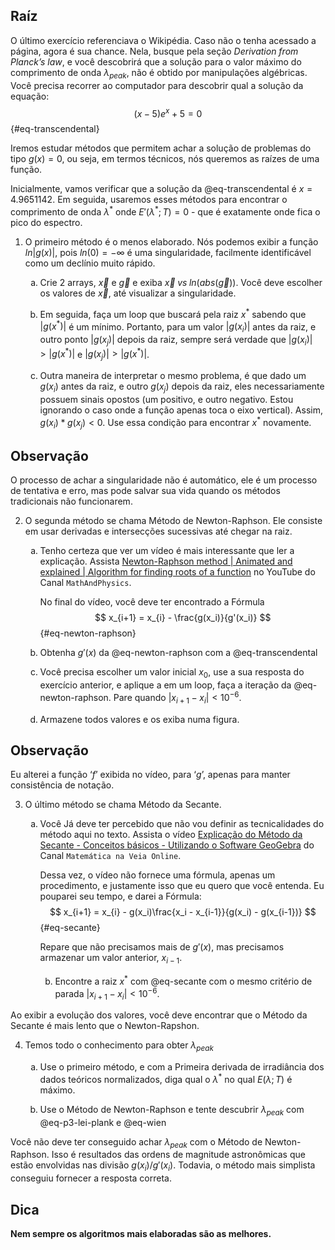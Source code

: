 ## Raíz

O último exercício referenciava o Wikipédia. Caso não o tenha acessado a página, agora é sua chance. Nela, busque pela seção *Derivation from Planck's law*, e você descobrirá que a solução para o valor máximo do comprimento de onda $\lambda_{peak}$, não é obtido por manipulações algébricas. Você precisa recorrer ao computador para descobrir qual a solução da equação:
$$
    (x-5)e^x + 5 = 0
$$ {#eq-transcendental}

Iremos estudar métodos que permitem achar a solução de problemas do tipo $g(x) = 0$, ou seja, em termos técnicos, nós queremos as raízes de uma função.

Inicialmente, vamos verificar que a solução da @eq-transcendental é $x = 4.9651142$.  Em seguida, usaremos esses métodos para encontrar o comprimento de onda $\lambda^*$ onde  $E'(\lambda^*; T) = 0$ - que é exatamente onde fica o pico do espectro.


(@) O primeiro método é o menos elaborado. Nós podemos exibir a função $ln|g(x)|$, pois $ln(0) = -\infty$ é uma singularidade, facilmente identificável como um declínio muito rápido.
    a. Crie 2 arrays, $\vec{x}$ e $\vec{g}$ e exiba $\vec{x} \; vs \; ln(abs(\vec{g}))$. Você deve escolher os valores de $\vec{x}$, até visualizar a singularidade.

    a. Em seguida, faça um loop que buscará pela raiz $x^*$ sabendo que $|g(x^*)|$ é um mínimo. Portanto, para um valor  $|g(x_i)|$ antes da raiz, e outro ponto $|g(x_j)|$ depois da raiz, sempre será verdade que $|g(x_i)| > |g(x^*)|$ e $|g(x_j)| > |g(x^*)|$.

    a. Outra maneira de interpretar o mesmo problema, é que dado um $g(x_i)$ antes da raiz, e outro $g(x_j)$ depois da raiz, eles necessariamente possuem sinais opostos (um positivo, e outro negativo. Estou ignorando o caso onde a função apenas toca o eixo vertical). Assim, $g(x_i)*g(x_j) < 0$. Use essa condição para encontrar $x^*$ novamente.

::: callout-note
## Observação
O processo de achar a singularidade não é automático, ele é um processo de tentativa e erro, mas  pode salvar sua vida quando os métodos tradicionais não funcionarem.
:::


(@) O segunda método se chama Método de Newton-Raphson. Ele consiste em usar derivadas e intersecções sucessivas até chegar na raiz.
    a. Tenho certeza que ver um vídeo é mais interessante que ler a explicação. Assista [Newton-Raphson method | Animated and explained | Algorithm for finding roots of a function](https://www.youtube.com/watch?v=qlNqPE_X4ME) no YouTube do Canal `MathAndPhysics`.

        No final do vídeo, você deve ter encontrado a Fórmula
        $$
            x_{i+1} = x_{i} - \frac{g(x_i)}{g'(x_i)}
        $$ {#eq-newton-raphson}

    b. Obtenha $g'(x)$ da @eq-newton-raphson com a @eq-transcendental

    c. Você precisa escolher um valor inicial $x_0$, use a sua resposta do exercício anterior, e aplique a em um loop, faça a iteração da @eq-newton-raphson. Pare quando $|x_{i+1} - x_i| < 10^{-6}$.

    d. Armazene todos valores e os exiba numa figura.

::: callout-note
## Observação
Eu alterei a função '$f$' exibida no vídeo, para '$g$', apenas para manter consistência de notação.
:::

(@) O último método se chama Método da Secante.

    a. Você Já deve ter percebido que não vou definir as tecnicalidades do método aqui no texto. Assista o vídeo [Explicação do Método da Secante - Conceitos básicos - Utilizando o Software GeoGebra](https://www.youtube.com/watch?v=_KuvOaJXzrE) do Canal `Matemática na Veia Online`.

        Dessa vez, o vídeo não fornece uma fórmula, apenas um procedimento, e justamente isso que eu quero que você entenda. Eu pouparei seu tempo, e darei a Fórmula:
        $$
            x_{i+1} = x_{i} - g(x_i)\frac{x_i - x_{i-1}}{g(x_i) - g(x_{i-1})}
        $$ {#eq-secante}

        Repare que não precisamos mais de $g'(x)$, mas precisamos armazenar um valor anterior, $x_{i-1}$.

        b. Encontre a raiz $x^*$ com @eq-secante com o mesmo critério de parada $|x_{i+1} - x_i| < 10^{-6}$.

Ao exibir a evolução dos valores, você deve encontrar que o Método da Secante é mais lento que o Newton-Rapshon.


(@) Temos todo o conhecimento para obter $\lambda_{peak}$

    a. Use o primeiro método, e com a Primeira derivada de irradiância dos dados teóricos normalizados, diga qual o $\lambda^*$ no qual $E(\lambda; T)$ é máximo.

    a. Use o Método de Newton-Raphson e tente descubrir $\lambda_{peak}$ com @eq-p3-lei-plank e @eq-wien

Você não deve ter conseguido achar $\lambda_{peak}$ com o Método de Newton-Raphson. Isso é resultados das ordens de magnitude astronômicas que estão envolvidas nas divisão $g(x_i)/g'(x_{i})$. Todavia, o método mais simplista conseguiu fornecer a resposta correta.

::: callout-tip
## Dica
**Nem sempre os algoritmos mais elaboradas são as melhores.**
:::

